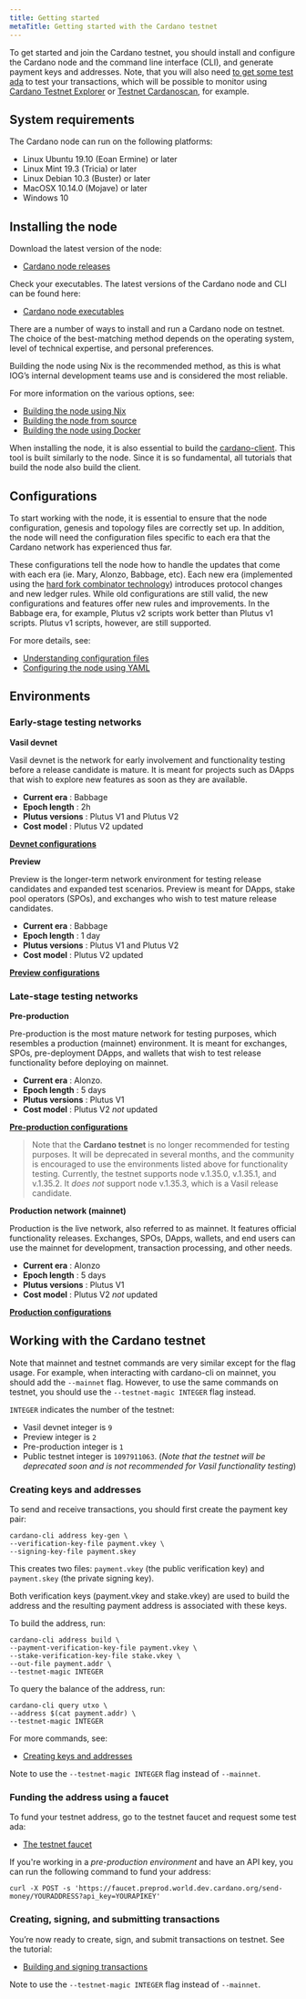 ```yaml
---
title: Getting started
metaTitle: Getting started with the Cardano testnet
---
```


To get started and join the Cardano testnet, you should install and configure the Cardano node and the command line interface (CLI), and generate payment keys and addresses. Note, that you will also need [to get some test ada](/cardano-testnet/tools/faucet) to test your transactions, which will be possible to monitor using [Cardano Testnet Explorer](https://explorer.cardano-testnet.iohkdev.io/en) or [Testnet Cardanoscan](https://testnet.cardanoscan.io/), for example.

## System requirements

The Cardano node can run on the following platforms:

-   Linux Ubuntu 19.10 (Eoan Ermine) or later
-   Linux Mint 19.3 (Tricia) or later
-   Linux Debian 10.3 (Buster) or later
-   MacOSX 10.14.0 (Mojave) or later
-   Windows 10

## Installing the node

Download the latest version of the node:

-   [Cardano node releases](https://github.com/input-output-hk/cardano-node/releases)

Check your executables. The latest versions of the Cardano node and CLI can be found here:

-   [Cardano node executables](https://github.com/input-output-hk/cardano-node#executables)
    
There are a number of ways to install and run a Cardano node on testnet. The choice of the best-matching method depends on the operating system, level of technical expertise, and personal preferences.

Building the node using Nix is the recommended method, as this is what IOG’s internal development teams use and is considered the most reliable.

For more information on the various options, see:

-   [Building the node using Nix](https://github.com/input-output-hk/cardano-node/blob/master/doc/getting-started/building-the-node-using-nix.md)
-   [Building the node from source](https://github.com/input-output-hk/cardano-node/blob/master/doc/getting-started/install.md/)
-   [Building the node using Docker](https://hub.docker.com/r/inputoutput/cardano-node)
    
When installing the node, it is also essential to build the [cardano-client](https://github.com/input-output-hk/cardano-node/tree/master/cardano-client-demo). This tool is built similarly to the node. Since it is so fundamental, all tutorials that build the node also build the client.

## Configurations

To start working with the node, it is essential to ensure that the node configuration, genesis and topology files are correctly set up. In addition, the node will need the configuration files specific to each era that the Cardano network has experienced thus far.

These configurations tell the node how to handle the updates that come with each era (ie. Mary, Alonzo, Babbage, etc). Each new era (implemented using the [hard fork combinator technology](https://docs.cardano.org/core-concepts/about-hard-forks)) introduces protocol changes and new ledger rules. While old configurations are still valid, the new configurations and features offer new rules and improvements. In the Babbage era, for example, Plutus v2 scripts work better than Plutus v1 scripts. Plutus v1 scripts, however, are still supported. 

For more details, see:

-   [Understanding configuration files](https://github.com/input-output-hk/cardano-node/blob/master/doc/getting-started/understanding-config-files.md)
-   [Configuring the node using YAML](https://github.com/input-output-hk/cardano-node/blob/master/doc/reference/configuring-a-node-using-yaml.md)

## Environments

### Early-stage testing networks

**Vasil devnet**

Vasil devnet is the network for early involvement and functionality testing before a release candidate is mature. It is meant for projects such as DApps that wish to explore new features as soon as they are available.

- **Current era** : Babbage
- **Epoch length** : 2h
- **Plutus versions** : Plutus V1 and Plutus V2
- **Cost model** : Plutus V2 updated

[**Devnet configurations**](https://book.world.dev.cardano.org/environments.html#vasil-dev)

**Preview**

Preview is the longer-term network environment for testing release candidates and expanded test scenarios. Preview is meant for DApps, stake pool operators (SPOs), and exchanges who wish to test mature release candidates.

- **Current era** : Babbage
- **Epoch length** : 1 day
- **Plutus versions** : Plutus V1 and Plutus V2
- **Cost model** : Plutus V2 updated

[**Preview configurations**](https://book.world.dev.cardano.org/environments.html#preview-testnet)

### Late-stage testing networks

**Pre-production**

Pre-production is the most mature network for testing purposes, which resembles a production (mainnet) environment. It is meant for exchanges, SPOs, pre-deployment DApps, and wallets that wish to test release functionality before deploying on mainnet.

- **Current era** : Alonzo.
- **Epoch length** : 5 days
- **Plutus versions** : Plutus V1
- **Cost model** : Plutus V2 _not_ updated

[**Pre-production configurations**](https://book.world.dev.cardano.org/environments.html#pre-production-testnet)


>Note that the **Cardano testnet** is no longer recommended for testing purposes. It will be deprecated in several months, and the community is encouraged to use the environments listed above for functionality testing. Currently, the testnet supports node v.1.35.0, v.1.35.1, and v.1.35.2. It _does not_ support node v.1.35.3, which is a Vasil release candidate.

**Production network (mainnet)**

Production is the live network, also referred to as mainnet. It features official functionality releases. Exchanges, SPOs, DApps, wallets, and end users can use the mainnet for development, transaction processing, and other needs.

- **Current era** : Alonzo
- **Epoch length** : 5 days
- **Plutus versions** : Plutus V1
- **Cost model** : Plutus V2 _not_ updated

[**Production configurations**](https://book.world.dev.cardano.org/environments.html#production-mainnet)

## Working with the Cardano testnet

Note that mainnet and testnet commands are very similar except for the flag usage. For example, when interacting with cardano-cli on mainnet, you should add the `--mainnet` flag. However, to use the same commands on testnet, you should use the `--testnet-magic INTEGER` flag instead. 

`INTEGER` indicates the number of the testnet:
* Vasil devnet integer is `9`
* Preview integer is `2`
* Pre-production integer is `1`
* Public testnet integer is `1097911063`. (*Note that the testnet will be deprecated soon and is not recommended for Vasil functionality testing*)

### Creating keys and addresses

To send and receive transactions, you should first create the payment key pair:

```
cardano-cli address key-gen \
--verification-key-file payment.vkey \
--signing-key-file payment.skey
```

This creates two files: `payment.vkey` (the public verification key) and `payment.skey` (the private signing key).

Both verification keys (payment.vkey and stake.vkey) are used to build the address and the resulting payment address is associated with these keys.

To build the address, run:

```
cardano-cli address build \
--payment-verification-key-file payment.vkey \
--stake-verification-key-file stake.vkey \
--out-file payment.addr \
--testnet-magic INTEGER
```

To query the balance of the address, run:

```
cardano-cli query utxo \
--address $(cat payment.addr) \
--testnet-magic INTEGER
```

For more commands, see:

-   [Creating keys and addresses](https://github.com/input-output-hk/cardano-node/blob/master/doc/stake-pool-operations/keys_and_addresses.md)
    
Note to use the `--testnet-magic INTEGER` flag instead of `--mainnet`.

### Funding the address using a faucet

To fund your testnet address, go to the testnet faucet and request some test ada:

-   [The testnet faucet](/cardano-testnet/tools/faucet)

If you're working in a *pre-production environment* and have an API key, you can run the following command to fund your address:

`curl -X POST -s 'https://faucet.preprod.world.dev.cardano.org/send-money/YOURADDRESS?api_key=YOURAPIKEY'`

### Creating, signing, and submitting transactions

You’re now ready to create, sign, and submit transactions on testnet. See the tutorial:

-   [Building and signing transactions](https://github.com/input-output-hk/cardano-node/blob/master/doc/reference/building-and-signing-tx.md)
    
Note to use the `--testnet-magic INTEGER` flag instead of `--mainnet`.

